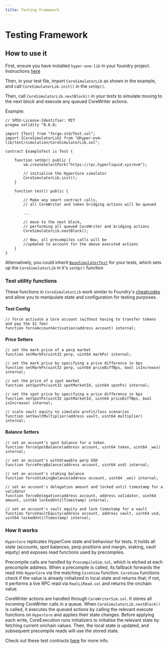 ```yaml
---
title: Testing Framework
---
```


# Testing Framework
## How to use it

First, ensure you have installed `hyper-evm-lib` in your foundry project. Instructions [here](https://www.hyperlib.dev/intro/getting-started#installation)

Then, in your test file, import `CoreSimulatorLib` as shown in the example, and call `CoreSimulatorLib.init()` in the `setUp()`.



Then, call `CoreSimulatorLib.nextBlock()` in your tests to simulate moving to the next block and execute any queued CoreWriter actions.

Example:

```solidity
// SPDX-License-Identifier: MIT
pragma solidity ^0.8.0;

import {Test} from "forge-std/Test.sol";
import {CoreSimulatorLib} from "@hyper-evm-lib/test/simulation/CoreSimulatorLib.sol";

contract ExampleTest is Test {

    function setUp() public {
        vm.createSelectFork("https://rpc.hyperliquid.xyz/evm");

        // initialize the HyperCore simulator
        CoreSimulatorLib.init();
    }

    function test() public { 

        // Make any smart contract calls, 
        // all CoreWriter and token bridging actions will be queued

        ...

        // move to the next block, 
        // performing all queued CoreWriter and bridging actions
        CoreSimulatorLib.nextBlock();

        // Now, all precompiles calls will be 
        //updated to account for the above executed actions
    }
}

```

Alternatively, you could inherit [`BaseSimulatorTest`](https://github.com/hyperliquid-dev/hyper-evm-lib/blob/main/test/BaseSimulatorTest.sol) for your tests, which sets up the `CoreSimulatorLib` in it's `setUp()` function

### Test utility functions


These functions in `CoreSimulatorLib` work similar to Foundry's [cheatcodes](https://getfoundry.sh/reference/cheatcodes/overview) and allow you to manipulate state and configuration for testing purposes.

#### Test Config
```solidity
// force activate a Core account (without having to transfer tokens and pay the $1 fee)
function forceAccountActivation(address account) internal;
```

#### Price Setters
```solidity
// set the mark price of a perp market
function setMarkPx(uint32 perp, uint64 markPx) internal;

// set the mark price by specifying a price difference in bps
function setMarkPx(uint32 perp, uint64 priceDiffBps, bool isIncrease) internal;

// set the price of a spot market
function setSpotPx(uint32 spotMarketId, uint64 spotPx) internal;

// set the spot price by specifying a price difference in bps
function setSpotPx(uint32 spotMarketId, uint64 priceDiffBps, bool isIncrease) internal;

// scale vault equity to simulate profit/loss scenarios
function setVaultMultiplier(address vault, uint64 multiplier) internal;

```
#### Balance Setters

```solidity
// set an account's spot balance for a token
function forceSpotBalance(address account, uint64 token, uint64 _wei) internal;

// set an account's withdrawable perp USD
function forcePerpBalance(address account, uint64 usd) internal;

// set an account's staking balance
function forceStakingBalance(address account, uint64 _wei) internal;

// set an account's delegation amount and locked until timestamp for a validator
function forceDelegation(address account, address validator, uint64 amount, uint64 lockedUntilTimestamp) internal;

// set an account's vault equity and lock timestamp for a vault
function forceVaultEquity(address account, address vault, uint64 usd, uint64 lockedUntilTimestamp) internal;
```

### How it works

`HyperCore` replicates HyperCore state and behaviour for tests. It holds all state (accounts, spot balances, perp positions and margin, staking, vault equity) and exposes read functions used by precompiles.

Precompile calls are handled by `PrecompileSim.sol`, which is etched at each precompile address. When a precompile is called, its fallback forwards the read into `HyperCore` via the matching `CoreView` function. `CoreView` functions check if the value is already initialized in local state and returns that; if not, it performs a live RPC read via `RealL1Read.sol` and returns the onchain value.

CoreWriter actions are handled through `CoreWriterSim.sol`. It stores all incoming CoreWriter calls in a queue. When `CoreSimulatorLib.nextBlock()` is called, it executes the queued actions by calling the relevant execute functions on `HyperCore` and applies their state changes. Before applying each write, CoreExecution runs initializers to initialise the relevant state by fetching current onchain values. Then, the local state is updated, and subsequent precompile reads will use the stored state.

Check out these test contracts [here](https://github.com/hyperliquid-dev/hyper-evm-lib/tree/main/test/simulation) for more info.
